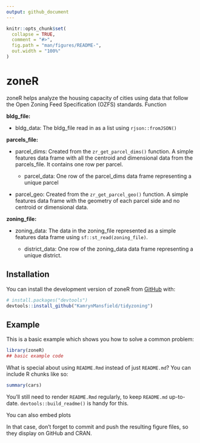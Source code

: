 ```yaml
---
output: github_document
---
```


<!-- README.md is generated from README.Rmd. Please edit that file -->

```r
knitr::opts_chunk$set(
  collapse = TRUE,
  comment = "#>",
  fig.path = "man/figures/README-",
  out.width = "100%"
)
```

# zoneR

<!-- badges: start -->
<!-- badges: end -->

zoneR helps analyze the housing capacity of cities using data that
follow the Open Zoning Feed Specification (OZFS) standards. Function

**bldg_file:**

- bldg_data: The bldg_file read in as a list using `rjson::fromJSON()`

**parcels_file:**

- parcel_dims: Created from the `zr_get_parcel_dims()` function. 
A simple features data frame with all the centroid and dimensional data 
from the parcels_file. 
It contains one row per parcel.

  - parcel_data: One row of the parcel_dims data frame representing a unique parcel

- parcel_geo: Created from the `zr_get_parcel_geo()` function. 
A simple features data frame with the geometry of each parcel side and
no centroid or dimensional data. 

**zoning_file:**

- zoning_data: The data in the zoning_file represented as a simple features
data frame using `sf::st_read(zoning_file)`.

  - district_data: One row of the zoning_data data frame representing
  a unique district.


## Installation

You can install the development version of zoneR from [GitHub](https://github.com/) with:

``` r
# install.packages("devtools")
devtools::install_github("KamrynMansfield/tidyzoning")
```

## Example

This is a basic example which shows you how to solve a common problem:

```r
library(zoneR)
## basic example code
```

What is special about using `README.Rmd` instead of just `README.md`? You can include R chunks like so:

```r
summary(cars)
```

You'll still need to render `README.Rmd` regularly, to keep `README.md` up-to-date. `devtools::build_readme()` is handy for this.

You can also embed plots

In that case, don't forget to commit and push the resulting figure files, so they display on GitHub and CRAN.
